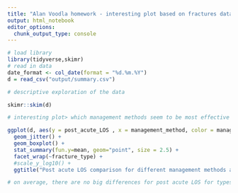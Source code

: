 ```yaml
---
title: "Alan Voodla homework - interesting plot based on fractures data"
output: html_notebook
editor_options: 
  chunk_output_type: console
---
```



```r
# load library
library(tidyverse,skimr)
# read in data
date_format <- col_date(format = "%d.%m.%Y")
d = read_csv("output/summary.csv")

# descriptive exploration of the data

skimr::skim(d)

# interesting plot> which management methods seem to be most effective on average in regards to post acute length of stay for different types of fractures? 

ggplot(d, aes(y = post_acute_LOS , x = management_method, color = management_method)) +
  geom_jitter() +
  geom_boxplot() +
  stat_summary(fun.y=mean, geom="point", size = 2.5) +
  facet_wrap(~fracture_type) +
  #scale_y_log10() +
  ggtitle("Post acute LOS comparison for different management methods and fracture types")

# on average, there are no big differences for post acute LOS for types of management methods and fracture types  
  



```

